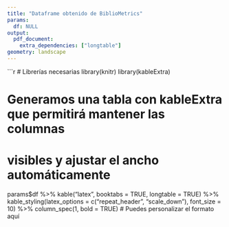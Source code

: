 ```yaml
---
title: "Dataframe obtenido de BiblioMetrics"
params:
  df: NULL
output:
  pdf_document:
    extra_dependencies: ["longtable"]
geometry: landscape
---
```



```r
# Librerías necesarias
library(knitr)
library(kableExtra)

# Generamos una tabla con kableExtra que permitirá mantener las columnas
# visibles y ajustar el ancho automáticamente
params$df %>%
  kable("latex", booktabs = TRUE, longtable = TRUE) %>%
  kable_styling(latex_options = c("repeat_header", "scale_down"), font_size = 10) %>%
  column_spec(1, bold = TRUE) # Puedes personalizar el formato aquí
